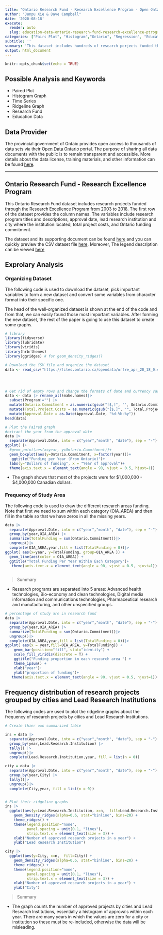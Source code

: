 ```yaml
---
title: "Ontario Research Fund - Research Excellence Program - Open Ontario"
author: "Junpu Xie & Dave Campbell"
date: '2020-08-18'
execute:
  render: auto
  slug: education-data-ontario-research-fund-research-excellence-ptrogram-data-catalogue-frome-governmnet-of-ontario
categories: ["Pairs Plot", "Histogram","Ontario", "Regression", "Education"]
subtitle: ''
summary: 'This dataset includes hundreds of research porjects funded through Research Excellence Program from 2003 to 2018.'
output: html_document
---
```


```r
knitr::opts_chunk$set(echo = TRUE)
```

## Possible Analysis and Keywords

- Paired Plot
- Histogram Graph
- Time Series
- Ridgeline Graph
- Research Fund
- Education Data

## Data Provider

The provincial government of Ontaio provides open access to thousands of data sets via their [Open Data Ontario](https://data.ontario.ca/en/) portal. The purpose of sharing all data documents with the public is to remain transparent and accessible.  More details about the data license, training materials, and other information can be found [here](https://data.ontario.ca/about).

***

## Ontario Research Fund - Research Excellence Program 


This Ontario Research Fund dataset includes research projects funded through the Research Excellence Program from 2003 to 2018. The first row of the dataset provides the column names.  The variables include research program titles and descriptions, approval date, lead research institution and city where the institution located, total project costs, and Ontario funding commitment. 

The dataset and its supporting document can be found [here](https://data.ontario.ca/en/dataset/ontario-research-fund-research-excellence-program) and you can quickly preview the CSV dataset file [here](https://data.ontario.ca/en/dataset/ontario-research-fund-research-excellence-program/resource/8bd5111a-1684-4254-92a6-e1b28fde495f). Moreover, The legend description can be viewed [here](https://d2khazk8e83rdv.cloudfront.net/research_funding_legend_and_summary_1.txt)


## Exprolary Analysis

### Organizing Dataset 

The following code is used to download the dataset, pick important variables to form a new dataset and convert some variables from character format into their specific one.

The head of the well-organized dataset is shown at the end of the code and from that, we can easily found those most important variables. After forming the new dataset, the rest of the paper is going to use this dataset to create some graphs.

```r

# library
library(tidyverse)
library(lubridate)
library(viridis)
library(hrbrthemes)
library(ggridges) # for geom_density_ridges()

# Download the CSV file and organize the dataset
data <- read_csv("https://files.ontario.ca/opendata/orfre_apr_20_18_0.csv", skip=1)




# Get rid of empty rows and change the formats of date and currency variables
data <- data |> rename_all(make.names)|> 
  subset(Program!="") |>
  mutate(Ontario.Commitment = as.numeric(gsub("[$,]", "", Ontario.Commitment))) |>
  mutate(Total.Project.Costs = as.numeric(gsub("[$,]", "", Total.Project.Costs))) |>
  mutate(Approval.Date = as.Date(Approval.Date, "%d-%b-%y"))
head(data)

# Plot the Paired graph
#extract the year from the approval date
data |> 
  separate(Approval.Date, into = c("year","month", "date"), sep = "-")|>
ggplot( )+
  #geom_point(aes(x=year, y=Ontario.Commitment))+
  geom_boxplot(aes(y=Ontario.Commitment, x=factor(year)))+
   ggtitle("Funding per Year (From Ontario)")+
  labs(y="Dollars of funding", x = "Year of approval")+
  theme(axis.text.x = element_text(angle = 90, vjust = 0.5, hjust=1))

```


* The graph shows that most of the projects were for \$1,000,000 - \$4,000,000 Canadian dollars.


### Frequency of Study Area

The following code is used to draw the different research areas funding.  Note that first we need to sum within each category (OIA\_AREA) and then fill in the table so that we have zeros in all the missing years.

```r
data |> 
  separate(Approval.Date, into = c("year","month", "date"), sep = "-")|>
  group_by(year,OIA_AREA) |>
  summarize(TotalFunding = sum(Ontario.Commitment))|>
  ungroup()|>
  complete(OIA_AREA,year,fill = list(TotalFunding = 0))|>
ggplot( aes(x=year, y=TotalFunding, group=OIA_AREA )) + 
  geom_line(aes(color = OIA_AREA)) +
  ggtitle("Total Funding Per Year Within Each Category")+
   theme(axis.text.x = element_text(angle = 90, vjust = 0.5, hjust=1))
  

```

> Summary

* Research programs are separated into 5 areas: Advanced health technologies, Bio-economy and clean technologies, Digital media information and communications technologies, Pharmaceutical research and manufacturing, and other unspecified groups.


```r

# percentage of study are in research fund
data |> 
  separate(Approval.Date, into = c("year","month", "date"), sep = "-")|>
  group_by(year,OIA_AREA) |>
  summarize(TotalFunding = sum(Ontario.Commitment))|>
  ungroup()|>
  complete(OIA_AREA,year,fill = list(TotalFunding = 0))|>
ggplot( aes(x = year,fill=OIA_AREA, y=TotalFunding)) + 
    geom_bar(position="fill", stat="identity") +
    scale_fill_viridis(discrete = T) +
    ggtitle("Funding proportion in each research area ") +
    theme_ipsum() +
    xlab("year")+
    ylab("proportion of funding")+
   theme(axis.text.x = element_text(angle = 90, vjust = 0.5, hjust=1))

```



## Frequency distribution of research projects grouped by cities and Lead Research Institutions

The following codes are used to plot the ridgeline graphs about the frequency of research projects by cities and Lead Research Institutions.

```r

# Create thier own summarized table

ins = data |> 
  separate(Approval.Date, into = c("year","month", "date"), sep = "-")|>
  group_by(year,Lead.Research.Institution) |>
  tally() |>
  ungroup()|>
  complete(Lead.Research.Institution,year, fill = list(n = 0))

city = data |> 
  separate(Approval.Date, into = c("year","month", "date"), sep = "-")|>
  group_by(year,City) |>
  tally()|>
  ungroup()|>
  complete(City,year, fill = list(n = 0))


# Plot their ridgeline graphs
ins |>
  ggplot(aes(y=Lead.Research.Institution, x=n,  fill=Lead.Research.Institution)) +
    geom_density_ridges(alpha=0.6, stat="binline", bins=20) +
    theme_ridges() +
    theme(legend.position="none",
          panel.spacing = unit(0.1, "lines"),
          strip.text.x = element_text(size = 3)) +
    xlab("Number of approved research projects in a year") +
    ylab("Lead Research Institution")

city |>
  ggplot(aes(y=City, x=n,  fill=City)) +
    geom_density_ridges(alpha=0.6, stat="binline", bins=20) +
    theme_ridges() +
    theme(legend.position="none",
          panel.spacing = unit(0.1, "lines"),
          strip.text.x = element_text(size = 3)) +
    xlab("Number of approved research projects in a year") +
    ylab("City")

```

> Summary

* The graph counts the number of approved projects by cities and Lead Research Institutions, essentially a histogram of approvals within each year.  There are many years in which the values are zero for a city or institution so these must be re-included, otherwise the data will be misleading.

